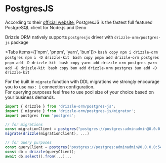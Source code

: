 
# PostgresJS
According to their [official website](https://github.com/porsager/postgres), 
PostgresJS is the fastest full featured PostgreSQL client for Node.js and Deno  

Drizzle ORM natively supports `postgresjs` driver with `drizzle-orm/postgres-js` package

<Tabs items={['npm', 'pnpm', 'yarn', 'bun']}>
  <Tab>
    ```bash copy
    npm i drizzle-orm postgres
    npm i -D drizzle-kit
    ```
  </Tab>
  <Tab>
    ```bash copy
    pnpm add drizzle-orm postgres
    pnpm add -D drizzle-kit
    ```
  </Tab>
  <Tab>
    ```bash copy
    yarn add drizzle-orm postgres
    yarn add -D drizzle-kit
    ```
  </Tab>
  <Tab>
    ```bash copy
    bun add drizzle-orm postgres
    bun add -D drizzle-kit
    ```
  </Tab>
</Tabs>

For the built in `migrate` function with DDL migrations we strongly encourage you to use `max: 1` connection configuration.  
For querying purposes feel free to use pool size of your choice based on your business demands.

```typescript copy filename="index.ts"
import { drizzle } from 'drizzle-orm/postgres-js';
import { migrate } from 'drizzle-orm/postgres-js/migrator';
import postgres from 'postgres';

// for migrations
const migrationClient = postgres("postgres://postgres:adminadmin@0.0.0.0:5432/db", { max: 1 });
migrate(drizzle(migrationClient), ...)

// for query purposes
const queryClient = postgres("postgres://postgres:adminadmin@0.0.0.0:5432/db");
const db = drizzle(queryClient);
await db.select().from(...)...
```
